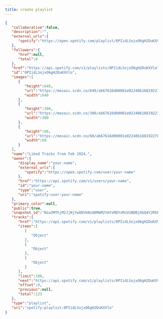 ```yaml
---
title: create playlist
---
```


```json
{
   "collaborative":false,
   "description":"",
   "external_urls":{
      "spotify":"https://open.spotify.com/playlist/0PIidLSojxO6gH2DuKXVlo"
   },
   "followers":{
      "href":null,
      "total":0
   },
   "href":"https://api.spotify.com/v1/playlists/0PIidLSojxO6gH2DuKXVlo",
   "id":"0PIidLSojxO6gH2DuKXVlo",
   "images":[
      {
         "height":640,
         "url":"https://mosaic.scdn.co/640/ab67616d00001e02240b168192278ce576efa5aeab67616d00001e0294203dd82d27b494c777d07cab67616d00001e02b84b0516d901f95461bb5165ab67616d00001e02f2c68b5ce1fd32c2533df340",
         "width":640
      },
      {
         "height":300,
         "url":"https://mosaic.scdn.co/300/ab67616d00001e02240b168192278ce576efa5aeab67616d00001e0294203dd82d27b494c777d07cab67616d00001e02b84b0516d901f95461bb5165ab67616d00001e02f2c68b5ce1fd32c2533df340",
         "width":300
      },
      {
         "height":60,
         "url":"https://mosaic.scdn.co/60/ab67616d00001e02240b168192278ce576efa5aeab67616d00001e0294203dd82d27b494c777d07cab67616d00001e02b84b0516d901f95461bb5165ab67616d00001e02f2c68b5ce1fd32c2533df340",
         "width":60
      }
   ],
   "name":"Liked Tracks from Feb 2024.",
   "owner":{
      "display_name":"your-name",
      "external_urls":{
         "spotify":"https://open.spotify.com/user/your-name"
      },
      "href":"https://api.spotify.com/v1/users/your-name",
      "id":"your-name",
      "type":"user",
      "uri":"spotify:user:your-name"
   },
   "primary_color":null,
   "public":true,
   "snapshot_id":"Niw3MThjM2JjNjYwODVkNzQ0MmM2YmYxMDYxMzU1NDBjOGQ4Y2RhNTIz",
   "tracks":{
      "href":"https://api.spotify.com/v1/playlists/0PIidLSojxO6gH2DuKXVlo/tracks?offset=0&limit=100",
      "items":[
         [
            "Object"
         ],
         [
            "Object"
         ],
         [
            "Object"
         ]
      ],
      "limit":100,
      "next":"https://api.spotify.com/v1/playlists/0PIidLSojxO6gH2DuKXVlo/tracks?offset=100&limit=100",
      "offset":0,
      "previous":null,
      "total":123
   },
   "type":"playlist",
   "uri":"spotify:playlist:0PIidLSojxO6gH2DuKXVlo"
}
```